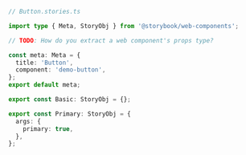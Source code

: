 ```ts
// Button.stories.ts

import type { Meta, StoryObj } from '@storybook/web-components';

// TODO: How do you extract a web component's props type?

const meta: Meta = {
  title: 'Button',
  component: 'demo-button',
};
export default meta;

export const Basic: StoryObj = {};

export const Primary: StoryObj = {
  args: {
    primary: true,
  },
};
```
